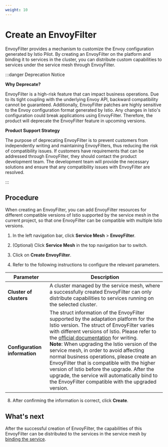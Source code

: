 ```yaml
---
weight: 10
---
```


# Create an EnvoyFilter

EnvoyFilter provides a mechanism to customize the Envoy configuration generated by Istio Pilot. By creating an EnvoyFilter on the platform and binding it to services in the cluster, you can distribute custom capabilities to services under the service mesh through EnvoyFilter.

:::danger Deprecation Notice

**Why Deprecate?**

EnvoyFilter is a high-risk feature that can impact business operations. Due to its tight coupling with the underlying Envoy API, backward compatibility cannot be guaranteed. Additionally, EnvoyFilter patches are highly sensitive to the Envoy configuration format generated by Istio. Any changes in Istio's configuration could break applications using EnvoyFilter. Therefore, the product will deprecate the EnvoyFilter feature in upcoming versions.

**Product Support Strategy**

The purpose of deprecating EnvoyFilter is to prevent customers from independently writing and maintaining EnvoyFilters, thus reducing the risk of compatibility issues. If customers have requirements that can be addressed through EnvoyFilter, they should contact the product development team. The development team will provide the necessary solutions and ensure that any compatibility issues with EnvoyFilter are resolved.

:::

## Procedure

When creating an EnvoyFilter, you can add EnvoyFilter resources for different compatible versions of Istio supported by the service mesh in the current project, so that one EnvoyFilter can be compatible with multiple Istio versions.

1. In the left navigation bar, click **Service Mesh** > **EnvoyFilter**.

2. (Optional) Click **Service Mesh** in the top navigation bar to switch.

3. Click on **Create EnvoyFilter**.

4. Refer to the following instructions to configure the relevant parameters.

| Parameter | Description |
| ------ | -------- |
| **Cluster of clusters** | A cluster managed by the service mesh, where a successfully created EnvoyFilter can only distribute capabilities to services running on the selected cluster. |
| **Configuration information** | The struct information of the EnvoyFilter supported by the adaptation platform for the Istio version. The struct of EnvoyFilter varies with different versions of Istio. Please refer to the [official documentation](https://istio.io/latest/docs/reference/config/networking/envoy-filter/) for writing. <br />**Note**: When upgrading the Istio version of the service mesh, in order to avoid affecting normal business operations, please create an EnvoyFilter that is compatible with the higher version of Istio before the upgrade. After the upgrade, the service will automatically bind to the EnvoyFilter compatible with the upgraded version. |

8. After confirming the information is correct, click **Create**.

## What's next

After the successful creation of EnvoyFilter, the capabilities of this EnvoyFilter can be distributed to the services in the service mesh by [binding the service](./bind_a_service.mdx).
